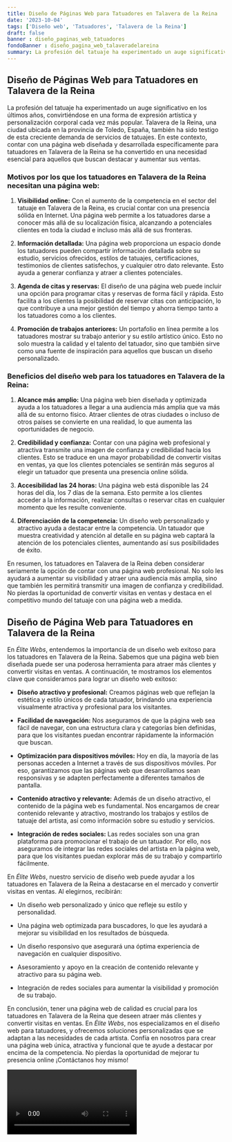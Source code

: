 ```yaml
---
title: Diseño de Páginas Web para Tatuadores en Talavera de la Reina
date: '2023-10-04'
tags: ['Diseño web', 'Tatuadores', 'Talavera de la Reina']
draft: false
banner : diseño_paginas_web_tatuadores
fondoBanner : diseño_pagina_web_talaveradelareina
summary: La profesión del tatuaje ha experimentado un auge significativo en los últimos años, convirtiéndose en una forma de expresión artística y personalización corporal cada vez más popular. Talavera de la Reina, una ciudad ubicada en la provincia de Toledo, España, también ha sido testigo de esta creciente demanda de servicios de tatuajes. En este contexto, contar con una página web diseñada y desarrollada específicamente para tatuadores en Talavera de la Reina se ha convertido en una necesidad esencial para aquellos que buscan destacar y aumentar sus ventas.
---
```


## Diseño de Páginas Web para Tatuadores en Talavera de la Reina

La profesión del tatuaje ha experimentado un auge significativo en los últimos años, convirtiéndose en una forma de expresión artística y personalización corporal cada vez más popular. Talavera de la Reina, una ciudad ubicada en la provincia de Toledo, España, también ha sido testigo de esta creciente demanda de servicios de tatuajes. En este contexto, contar con una página web diseñada y desarrollada específicamente para tatuadores en Talavera de la Reina se ha convertido en una necesidad esencial para aquellos que buscan destacar y aumentar sus ventas.

### Motivos por los que los tatuadores en Talavera de la Reina necesitan una página web:

1. **Visibilidad online:** Con el aumento de la competencia en el sector del tatuaje en Talavera de la Reina, es crucial contar con una presencia sólida en Internet. Una página web permite a los tatuadores darse a conocer más allá de su localización física, alcanzando a potenciales clientes en toda la ciudad e incluso más allá de sus fronteras.

2. **Información detallada:** Una página web proporciona un espacio donde los tatuadores pueden compartir información detallada sobre su estudio, servicios ofrecidos, estilos de tatuajes, certificaciones, testimonios de clientes satisfechos, y cualquier otro dato relevante. Esto ayuda a generar confianza y atraer a clientes potenciales.

3. **Agenda de citas y reservas:** El diseño de una página web puede incluir una opción para programar citas y reservas de forma fácil y rápida. Esto facilita a los clientes la posibilidad de reservar citas con anticipación, lo que contribuye a una mejor gestión del tiempo y ahorra tiempo tanto a los tatuadores como a los clientes.

4. **Promoción de trabajos anteriores:** Un portafolio en línea permite a los tatuadores mostrar su trabajo anterior y su estilo artístico único. Esto no solo muestra la calidad y el talento del tatuador, sino que también sirve como una fuente de inspiración para aquellos que buscan un diseño personalizado.

### Beneficios del diseño web para los tatuadores en Talavera de la Reina:

1. **Alcance más amplio:** Una página web bien diseñada y optimizada ayuda a los tatuadores a llegar a una audiencia más amplia que va más allá de su entorno físico. Atraer clientes de otras ciudades o incluso de otros países se convierte en una realidad, lo que aumenta las oportunidades de negocio.

2. **Credibilidad y confianza:** Contar con una página web profesional y atractiva transmite una imagen de confianza y credibilidad hacia los clientes. Esto se traduce en una mayor probabilidad de convertir visitas en ventas, ya que los clientes potenciales se sentirán más seguros al elegir un tatuador que presenta una presencia online sólida.

3. **Accesibilidad las 24 horas:** Una página web está disponible las 24 horas del día, los 7 días de la semana. Esto permite a los clientes acceder a la información, realizar consultas o reservar citas en cualquier momento que les resulte conveniente.

4. **Diferenciación de la competencia:** Un diseño web personalizado y atractivo ayuda a destacar entre la competencia. Un tatuador que muestra creatividad y atención al detalle en su página web captará la atención de los potenciales clientes, aumentando así sus posibilidades de éxito.

En resumen, los tatuadores en Talavera de la Reina deben considerar seriamente la opción de contar con una página web profesional. No solo les ayudará a aumentar su visibilidad y atraer una audiencia más amplia, sino que también les permitirá transmitir una imagen de confianza y credibilidad. No pierdas la oportunidad de convertir visitas en ventas y destaca en el competitivo mundo del tatuaje con una página web a medida.

<GifSeo />

<Cta />

## Diseño de Página Web para Tatuadores en Talavera de la Reina

En _Élite Webs_, entendemos la importancia de un diseño web exitoso para los tatuadores en Talavera de la Reina. Sabemos que una página web bien diseñada puede ser una poderosa herramienta para atraer más clientes y convertir visitas en ventas. A continuación, te mostramos los elementos clave que consideramos para lograr un diseño web exitoso:

- **Diseño atractivo y profesional:** Creamos páginas web que reflejan la estética y estilo únicos de cada tatuador, brindando una experiencia visualmente atractiva y profesional para los visitantes.

- **Facilidad de navegación:** Nos aseguramos de que la página web sea fácil de navegar, con una estructura clara y categorías bien definidas, para que los visitantes puedan encontrar rápidamente la información que buscan.

- **Optimización para dispositivos móviles:** Hoy en día, la mayoría de las personas acceden a Internet a través de sus dispositivos móviles. Por eso, garantizamos que las páginas web que desarrollamos sean responsivas y se adapten perfectamente a diferentes tamaños de pantalla.

- **Contenido atractivo y relevante:** Además de un diseño atractivo, el contenido de la página web es fundamental. Nos encargamos de crear contenido relevante y atractivo, mostrando los trabajos y estilos de tatuaje del artista, así como información sobre su estudio y servicios.

- **Integración de redes sociales:** Las redes sociales son una gran plataforma para promocionar el trabajo de un tatuador. Por ello, nos aseguramos de integrar las redes sociales del artista en la página web, para que los visitantes puedan explorar más de su trabajo y compartirlo fácilmente.

En _Élite Webs_, nuestro servicio de diseño web puede ayudar a los tatuadores en Talavera de la Reina a destacarse en el mercado y convertir visitas en ventas. Al elegirnos, recibirán:

- Un diseño web personalizado y único que refleje su estilo y personalidad.

- Una página web optimizada para buscadores, lo que les ayudará a mejorar su visibilidad en los resultados de búsqueda.

- Un diseño responsivo que asegurará una óptima experiencia de navegación en cualquier dispositivo.

- Asesoramiento y apoyo en la creación de contenido relevante y atractivo para su página web.

- Integración de redes sociales para aumentar la visibilidad y promoción de su trabajo.

En conclusión, tener una página web de calidad es crucial para los tatuadores en Talavera de la Reina que deseen atraer más clientes y convertir visitas en ventas. En _Élite Webs_, nos especializamos en el diseño web para tatuadores, y ofrecemos soluciones personalizadas que se adaptan a las necesidades de cada artista. Confía en nosotros para crear una página web única, atractiva y funcional que te ayude a destacar por encima de la competencia. No pierdas la oportunidad de mejorar tu presencia online ¡Contáctanos hoy mismo!

<Video />

<CtaBot job='Tatuadores' city='Talavera de la Reina'/>

<Gmaps query='Talavera de la Reina+españa+maps' />
